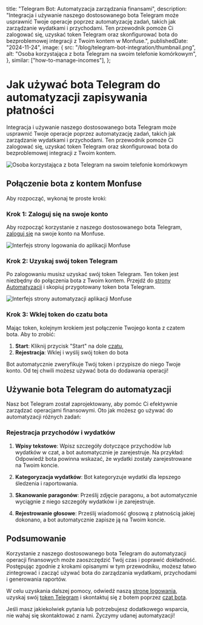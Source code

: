 
  title: "Telegram Bot: Automatyzacja zarządzania finansami",
  description:
    "Integracja i używanie naszego dostosowanego bota Telegram może usprawnić Twoje operacje poprzez automatyzację zadań, takich jak zarządzanie wydatkami i przychodami. Ten przewodnik pomoże Ci zalogować się, uzyskać token Telegram oraz skonfigurować bota do bezproblemowej integracji z Twoim kontem w Monfuse.",
  publishedDate: "2024-11-24",
  image: {
    src: "/blog/telegram-bot-integration/thumbnail.png",
    alt: "Osoba korzystająca z bota Telegram na swoim telefonie komórkowym",
  },
  similar: ["how-to-manage-incomes"],
};

# Jak używać <TextBeam>bota Telegram</TextBeam> do automatyzacji zapisywania płatności

Integracja i używanie naszego dostosowanego bota Telegram może usprawnić Twoje operacje poprzez automatyzację zadań, takich jak zarządzanie wydatkami i przychodami. Ten przewodnik pomoże Ci zalogować się, uzyskać token Telegram oraz skonfigurować bota do bezproblemowej integracji z Twoim kontem.

![Osoba korzystająca z bota Telegram na swoim telefonie komórkowym](/blog/telegram-bot-integration/thumbnail.png "Bot Telegram")

## Połączenie bota z kontem Monfuse

Aby rozpocząć, wykonaj te proste kroki:

### Krok 1: Zaloguj się na swoje konto

Aby rozpocząć korzystanie z naszego dostosowanego bota Telegram, [zaloguj się](https://app.monfuse.com/sign-in) na swoje konto na Monfuse.

![Interfejs strony logowania do aplikacji Monfuse](/app/sign-in.png "Logowanie")

### Krok 2: Uzyskaj swój token Telegram

Po zalogowaniu musisz uzyskać swój token Telegram. Ten token jest niezbędny do połączenia bota z Twoim kontem. Przejdź do [strony Automatyzacji](https://app.monfuse.com/automations) i skopiuj przygotowany token bota Telegram.

![Interfejs strony automatyzacji aplikacji Monfuse](/app/automation.png "Automatyzacja")

### Krok 3: Wklej token do czatu bota

Mając token, kolejnym krokiem jest połączenie Twojego konta z czatem bota. Aby to zrobić:

1. **Start**: Kliknij przycisk "Start" na dole [czatu](https://t.me/CredivioBot),
2. **Rejestracja**: Wklej i wyślij swój token do bota

Bot automatycznie zweryfikuje Twój token i przypisze do niego Twoje konto. Od tej chwili możesz używać bota do dodawania operacji!

## Używanie bota Telegram do automatyzacji

Nasz bot Telegram został zaprojektowany, aby pomóc Ci efektywnie zarządzać operacjami finansowymi. Oto jak możesz go używać do automatyzacji różnych zadań:

### Rejestracja przychodów i wydatków

1. **Wpisy tekstowe**: Wpisz szczegóły dotyczące przychodów lub wydatków w czat, a bot automatycznie je zarejestruje. Na przykład: <span className="my-4 block"><Copyable content="Wydałem 50 zł na zakupy" /></span> Odpowiedź bota powinna wskazać, że wydatki zostały zarejestrowane na Twoim koncie.

2. **Kategoryzacja wydatków**: Bot kategoryzuje wydatki dla lepszego śledzenia i raportowania.

3. **Skanowanie paragonów**: Prześlij zdjęcie paragonu, a bot automatycznie wyciągnie z niego szczegóły wydatków i je zarejestruje.

4. **Rejestrowanie głosowe**: Prześlij wiadomość głosową z płatnością jakiej dokonano, a bot automatycznie zapisze ją na Twoim koncie.

## Podsumowanie

Korzystanie z naszego dostosowanego bota Telegram do automatyzacji operacji finansowych może zaoszczędzić Twój czas i poprawić dokładność. Postępując zgodnie z krokami opisanymi w tym przewodniku, możesz łatwo zintegrować i zacząć używać bota do zarządzania wydatkami, przychodami i generowania raportów.

W celu uzyskania dalszej pomocy, odwiedź naszą [stronę logowania](https://app.monfuse.com/sign-in), uzyskaj swój [token Telegram](https://app.monfuse.com/automations) i skontaktuj się z botem poprzez [czat bota](https://t.me/CredivioBot).

Jeśli masz jakiekolwiek pytania lub potrzebujesz dodatkowego wsparcia, nie wahaj się skontaktować z nami. Życzymy udanej automatyzacji!
